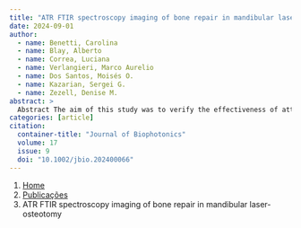 ```yaml
---
title: "ATR FTIR spectroscopy imaging of bone repair in mandibular laser‐osteotomy"
date: 2024-09-01
author:
  - name: Benetti, Carolina
  - name: Blay, Alberto
  - name: Correa, Luciana
  - name: Verlangieri, Marco Aurelio
  - name: Dos Santos, Moisés O.
  - name: Kazarian, Sergei G.
  - name: Zezell, Denise M.
abstract: > 
  Abstract The aim of this study was to verify the effectiveness of attenuated total reflectance‐fourier transform infrared (ATR‐FTIR) spectroscopy in the characterization of bone repair in mandibular osteotomy using erbium, chromium‐doped yttrium, scandium, gallium and garnet (Er,Cr:YSGG) laser and multilaminate drill on each side. Two mandible bone fragments were removed from 30 rabbits, and the process of bone repair was studied immediately, 3, 7, 15, 21, and 28 days after the surgery. The histological analysis allowed detecting differences in the early stages of tissue repair after bone cutting performed with the Er,Cr:YSGG laser or multilaminate drill. The ATR‐FTIR spectroscopy technique was sensitive to changes in the organic content of bone tissue repair process.
categories: [article]
citation: 
  container-title: "Journal of Biophotonics"
  volume: 17
  issue: 9
  doi: "10.1002/jbio.202400066"
---
```


```{=html}
<nav aria-label="breadcrumb">
  <ol class="breadcrumb">
    <li class="breadcrumb-item"><a href="../../index.html">Home</a></li>
    <li class="breadcrumb-item"><a href="../index.html">Publicações</a></li>
    <li class="breadcrumb-item active" aria-current="page">ATR FTIR spectroscopy imaging of bone repair in mandibular laser‐osteotomy</li>
  </ol>
</nav>
```

